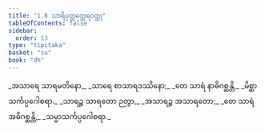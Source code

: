 ```yaml
---
title: "1.8 သာရိပုတ္တတ္ထေရဝတ္ထု"
tableOfContents: false
sidebar:
  order: 13
type: "tipitaka"
basket: "su"
book: "dh"
---
```



<DynamicBreadcrumb />

<Division number="11" book="dh">

<Paragraph number="12" type="verses" book="dh">
_အသာရေ သာရမတိနော,_  
_သာရေ စာသာရဒဿိနော;_  
_တေ သာရံ နာဓိဂစ္ဆန္တိ,_  
_မိစ္ဆာသင်္ကပ္ပဂေါစရာ._  

</Paragraph>

</Division>
<Division number="12" book="dh">

<Paragraph number="13" type="verses" book="dh">
_သာရဉ္စ သာရတော ဉတွာ,_  
_အသာရဉ္စ အသာရတော;_  
_တေ သာရံ အဓိဂစ္ဆန္တိ,_  
_သမ္မာသင်္ကပ္ပဂေါစရာ._
</Paragraph>
</Division>